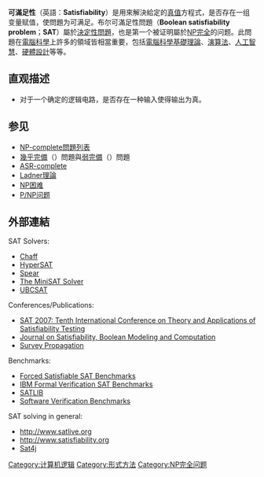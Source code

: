 {{noteTA
|G1=IT
}}

'''可滿足性'''（英語：'''Satisfiability'''）是用來解決給定的[[真值|真值]]方程式，是否存在一组变量赋值，使問題为可满足。布尔可滿足性問題（'''Boolean satisfiability problem'''；'''SAT '''）屬於[[決定性問題|決定性問題]]，也是第一个被证明屬於[[NP完全|NP完全]]的问题。此問題在[[電腦科學|電腦科學]]上許多的領域皆相當重要，包括[[電腦科學基礎理論|電腦科學基礎理論]]、[[演算法|演算法]]、[[人工智慧|人工智慧]]、[[硬體設計|硬體設計]]等等。

==直观描述==
* 对于一个确定的逻辑电路，是否存在一种输入使得输出为真。

== 参见 ==
* [[NP-complete問題列表|NP-complete問題列表]]
* [[幾乎完備|幾乎完備]]（{{tsl|en|Almost complete|Almost complete}}）問題與[[弱完備|弱完備]]（{{tsl|en|weakly complete|weakly complete}}）問題
* [[ASR-complete|ASR-complete]]
* [[Ladner理論|Ladner理論]]
* [[NP困难|NP困难]]
* [[P/NP问题|P/NP问题]]

==外部連結==
SAT Solvers:
*[http://www.princeton.edu/~chaff/ Chaff] {{Wayback|url=http://www.princeton.edu/~chaff/ |date=20200223093625 }}
*[http://www.cs.ubc.ca/~babic/index_hypersat.htm HyperSAT] {{Wayback|url=http://www.cs.ubc.ca/~babic/index_hypersat.htm |date=20190626054436 }}
*[http://www.cs.ubc.ca/~babic/index_spear.htm Spear] {{Wayback|url=http://www.cs.ubc.ca/~babic/index_spear.htm |date=20190617010626 }}
*[http://www.cs.chalmers.se/Cs/Research/FormalMethods/MiniSat/MiniSat.html The MiniSAT Solver] {{Wayback|url=http://www.cs.chalmers.se/Cs/Research/FormalMethods/MiniSat/MiniSat.html |date=20071025095716 }}
*[https://web.archive.org/web/20070804183143/http://www.satlib.org/ubcsat/ UBCSAT]

Conferences/Publications:
*[http://sat07.ecs.soton.ac.uk/ SAT 2007: Tenth International Conference on Theory and Applications of Satisfiability Testing ] {{Wayback|url=http://sat07.ecs.soton.ac.uk/ |date=20090503152925 }}
*[https://web.archive.org/web/20060219180520/http://jsat.ewi.tudelft.nl/ Journal on Satisfiability, Boolean Modeling and Computation]
*[https://web.archive.org/web/20060210192113/http://www.ictp.trieste.it/~zecchina/SP/ Survey Propagation]

Benchmarks:
*[http://www.nlsde.buaa.edu.cn/~kexu/benchmarks/benchmarks.htm Forced Satisfiable SAT Benchmarks] {{Wayback|url=http://www.nlsde.buaa.edu.cn/~kexu/benchmarks/benchmarks.htm |date=20210125071920 }}
*[https://web.archive.org/web/20070717105815/http://www.haifa.il.ibm.com/projects/verification/RB_Homepage/bmcbenchmarks.html IBM Formal Verification SAT Benchmarks]
*[http://www.satlib.org SATLIB] {{Wayback|url=http://www.satlib.org/ |date=20210211202110 }}
*[http://www.cs.ubc.ca/~babic/index_benchmarks.htm Software Verification Benchmarks] {{Wayback|url=http://www.cs.ubc.ca/~babic/index_benchmarks.htm |date=20200917133914 }}

SAT solving in general:
*http://www.satlive.org {{Wayback|url=http://www.satlive.org/ |date=20201107223644 }}
*http://www.satisfiability.org {{Wayback|url=http://www.satisfiability.org/ |date=20210224233721 }}
*[http://www.sat4j.org/ Sat4j] {{Wayback|url=http://www.sat4j.org/ |date=20210308145825 }}

{{复杂度类}}
[[Category:计算机逻辑|Category:计算机逻辑]]
[[Category:形式方法|Category:形式方法]]
[[Category:NP完全问题|Category:NP完全问题]]